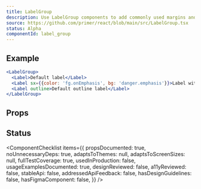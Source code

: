 ```yaml
---
title: LabelGroup
description: Use LabelGroup components to add commonly used margins and other layout constraints to groups of Labels
source: https://github.com/primer/react/blob/main/src/LabelGroup.tsx
status: Alpha
componentId: label_group
---
```


## Example

```jsx live
<LabelGroup>
  <Label>Default label</Label>
  <Label sx={{color: 'fg.onEmphasis', bg: 'danger.emphasis'}}>Label with background indicating a closed PR state</Label>
  <Label outline>Default outline label</Label>
</LabelGroup>
```

## Props

<PropsTable>
  <PropsTableSxRow />
</PropsTable>

## Status

<ComponentChecklist
  items={{
    propsDocumented: true,
    noUnnecessaryDeps: true,
    adaptsToThemes: null,
    adaptsToScreenSizes: null,
    fullTestCoverage: true,
    usedInProduction: false,
    usageExamplesDocumented: true,
    designReviewed: false,
    a11yReviewed: false,
    stableApi: false,
    addressedApiFeedback: false,
    hasDesignGuidelines: false,
    hasFigmaComponent: false,
  }}
/>
